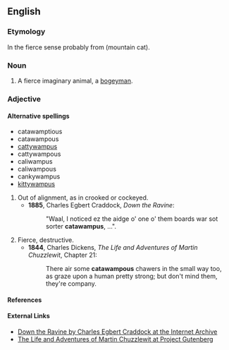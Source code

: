 ==English==

===Etymology===
In the fierce sense probably from {{term|catamount}} (mountain cat). 

===Noun===

{{en-noun|es}}

# {{US}} A fierce imaginary animal, a [[bogeyman]].

===Adjective===
====Alternative spellings====
* catawamptious
* catawampous
* [[cattywampus]]
* cattywampous
* caliwampus
* caliwampous
* cankywampus
* [[kittywampus]]

{{en-adj}}

# Out of alignment, as in crooked or cockeyed.
#*'''1885''', Charles Egbert Craddock, ''Down the Ravine'':
#*: "Waal, I noticed ez the aidge o' one o' them boards war sot sorter '''catawampus''', ...". 
# Fierce, destructive.
#*'''1844''', Charles Dickens, ''The Life and Adventures of Martin Chuzzlewit'', Chapter 21:
#*: There air some '''catawampous''' chawers in the small way too, as graze upon a human pretty strong; but don't mind them, they're company. 

====References====
{{R:HDAS_A-G}}
{{R:DARE A-C}}
{{R:The Routledge Dictionary of Historical Slang}}
{{R:Mrs Byrne's Dictionary}}
====External Links====
* [http://www.archive.org/details/downtheravine00cradrich Down the Ravine by Charles Egbert Craddock at the Internet Archive]
* [http://www.gutenberg.org/etext/968 The Life and Adventures of Martin Chuzzlewit at Project Gutenberg]